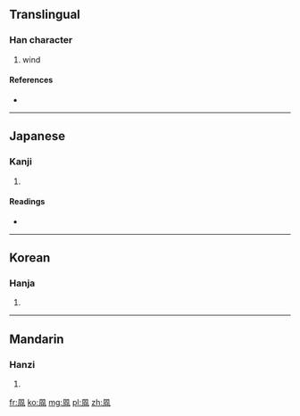 ==Translingual==

===Han character===
{{Han char|rn=16|rad=几|as=06|sn=8|four=|canj=竹弓一日 (HNMA)}}

# wind

====References====
* {{Han ref|kx=0134.221|dkj=01776|hdz=80009.260|uh=51EE|ud=20974}}

----

==Japanese==

===Kanji===
{{ja-kanji|grade=|rs=几06}}

# {{defn|Japanese|sort=几06}}

====Readings====
* {{ja-readings|on=[[ふう]] (fū), [[ふ]] (fu)|kun=[[かぜ]] (kaze)}}

----

==Korean==

===Hanja===
{{ko-hanja|hangeul=풍|rv=pung|mr=p'ung}}

# {{defn|Korean|sort=几06}}

----

==Mandarin==

===Hanzi===
{{cmn-hanzi|pin=[[fēng]] ([[feng1]])|wg=feng<sup>1</sup>}}

# {{defn|Mandarin|sort=几06}}

[[fr:凮]]
[[ko:凮]]
[[mg:凮]]
[[pl:凮]]
[[zh:凮]]